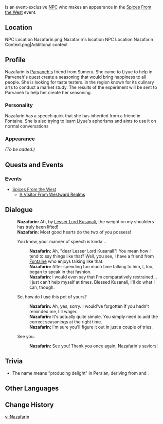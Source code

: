 {{Meta
<!-- Remove this template after adding the missing info -->
|missing_NPC_profile  = yes
}}
{{Character Infobox
|type             = Event NPC
|image            = NPC Nazafarin.png
|region           = Liyue
|region2          = Sumeru
}}
{{Lang|'''Nazafarin'''|fa=نازآفرین}}  is an event-exclusive [[NPC]] who makes an appearance in the [[Spices From the West]] event.

==Location==
<gallery hideaddbutton="true" captionalign="center">
NPC Location Nazafarin.png|Nazafarin's location
NPC Location Nazafarin Context.png|Additional context
</gallery>

==Profile==
Nazafarin is [[Parvaneh|Parvaneh's]] friend from Sumeru.  She came to Liyue to help in Parveneh's quest create a seasoning that would bring happiness to all people. She is looking for taste testers. in the region known for its culinary arts to conduct a market study.  The results of the experiment will be sent to Parvaneh to help her create her seasoning.

===Personality===
Nazafarin has a speech quirk that she has inherited from a friend in Fontaine. She is also trying to learn Liyue's aphorisms and aims to use it on normal conversations

===Appearance===
''(To be added.)''

==Quests and Events==
===Events===
* [[Spices From the West]]
** [[A Visitor From Westward Realms]]

==Dialogue==
{{Dialogue start}}
:'''Nazafarin:''' Ah, by [[Lesser Lord Kusanali]], the weight on my shoulders has truly been lifted!
:'''Nazafarin:''' Most good hearts do the two of you possess!
:{{DIcon}} You know, your manner of speech is kinda...
::'''Nazafarin:''' Ah, "dear Lesser Lord Kusanali"! You mean how I tend to say things like that? Well, you see, I have a friend from [[Fontaine]] who enjoys talking like that.
::'''Nazafarin:''' After spending too much time talking to him, I, too, began to speak in that fashion.
::'''Nazafarin:''' I would even say that I'm comparatively restrained... I just can't help myself at times. Blessed Kusanali, I'll do what I can, though.
:{{DIcon}} So, how do I use this pot of yours?
::'''Nazafarin:''' Ah, yes, sorry. I would've forgotten if you hadn't reminded me, I'll wager.
::'''Nazafarin:''' It's actually quite simple. You simply need to add the correct seasonings at the right time.
::'''Nazafarin:''' I'm sure you'll figure it out in just a couple of tries.
:{{DIcon}} See you.
::'''Nazafarin:''' See you! Thank you once again, Nazafarin's saviors!
{{Dialogue end}}

==Trivia==
* The name {{Lang|Nazafarin|fa=نازآفرین}} means "producing delight" in Persian, deriving from {{Lang|mini=1|fa={{wt|ناز||Persian}}|fa_rm=naz|fa_tl=delight}} and {{Lang|mini=1|fa={{wt|آفریدن|آفرین|Persian}}|fa_rm=afarin|fa_tl=creating}}.

==Other Languages==
{{Other Languages|default_hidden = 1
|en      = Nazafarin
|zhs     = 娜扎法琳
|zhs_rm  = Nàzhāfǎlín
|zht     = 娜扎法琳
|zht_rm  = Nàzhāfǎlín
|ja      = ナザファリン
|ja_rm   = Nazafarin
|ko      = 나자파린
|ko_rm   = Najaparin
|es      = Nazafarin
|fr      = Nazafarin
|ru      = Назафарин
|th      = Nazafarin
|vi      = Nazafarin
|de      = Nazafarin
|id      = Nazafarin
|pt      = Nazafarin
}}

==Change History==
{{Change History|2.6}}
<!--
==References==
{{Reflist}}
-->

[[vi:Nazafarin]]